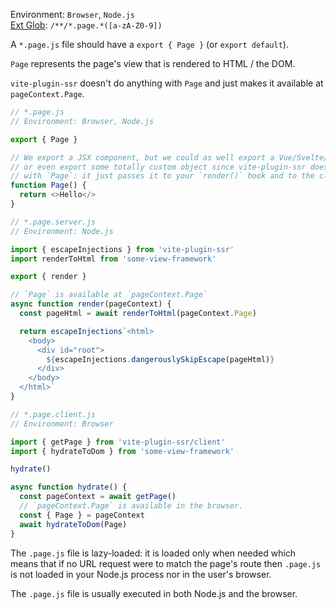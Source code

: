 Environment: `Browser`, `Node.js`<br/>
[Ext Glob](https://github.com/micromatch/micromatch#extglobs): `/**/*.page.*([a-zA-Z0-9])`

A `*.page.js` file should have a `export { Page }` (or `export default`).

`Page` represents the page's view that is rendered to HTML / the DOM.

`vite-plugin-ssr` doesn't do anything with `Page` and just makes it available at `pageContext.Page`.

```js
// *.page.js
// Environment: Browser, Node.js

export { Page }

// We export a JSX component, but we could as well export a Vue/Svelte/... component,
// or even export some totally custom object since vite-plugin-ssr doesn't do anything
// with `Page`: it just passes it to your `render()` hook and to the client-side.
function Page() {
  return <>Hello</>
}
```

```js
// *.page.server.js
// Environment: Node.js

import { escapeInjections } from 'vite-plugin-ssr'
import renderToHtml from 'some-view-framework'

export { render }

// `Page` is available at `pageContext.Page`
async function render(pageContext) {
  const pageHtml = await renderToHtml(pageContext.Page)

  return escapeInjections`<html>
    <body>
      <div id="root">
        ${escapeInjections.dangerouslySkipEscape(pageHtml)}
      </div>
    </body>
  </html>`
}
```
```js
// *.page.client.js
// Environment: Browser

import { getPage } from 'vite-plugin-ssr/client'
import { hydrateToDom } from 'some-view-framework'

hydrate()

async function hydrate() {
  const pageContext = await getPage()
  // `pageContext.Page` is available in the browser.
  const { Page } = pageContext
  await hydrateToDom(Page)
}
```

The `.page.js` file is lazy-loaded: it is loaded only when needed which means that if no URL request were to match the page's route then `.page.js` is not loaded in your Node.js process nor in the user's browser.

The `.page.js` file is usually executed in both Node.js and the browser.
